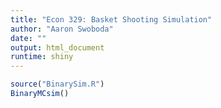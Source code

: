 ```yaml
---
title: "Econ 329: Basket Shooting Simulation"
author: "Aaron Swoboda"
date: ""
output: html_document
runtime: shiny
---
```



```r
source("BinarySim.R")
BinaryMCsim()
```


